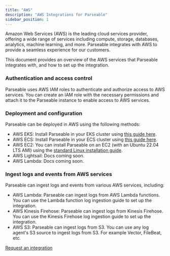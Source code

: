 ```yaml
---
title: "AWS"
description: "AWS Integrations for Parseable"
sidebar_position: 1
---
```

Amazon Web Services (AWS) is the leading cloud services provider, offering a wide range of services including compute, storage, databases, analytics, machine learning, and more. Parseable integrates with AWS to provide a seamless experience for our customers.

This document provides an overview of the AWS services that Parseable integrates with, and how to set up the integration.

### Authentication and access control
Parseable uses AWS IAM roles to authenticate and authorize access to AWS services. You can create an IAM role with the necessary permissions and attach it to the Parseable instance to enable access to AWS services.

### Deployment and configuration
Parseable can be deployed in AWS using the following methods:

- AWS EKS: Install Parseable in your EKS cluster using [this guide here](https://www.parseable.com/docs/installation/eks).
- AWS ECS: Install Parseable in your ECS cluster using [this guide here](https://www.parseable.com/docs/installation/ecs).
- AWS EC2: You can install Parseable on an EC2 (with an Ubuntu 22.04 LTS AMI) using the [standard Linux installation guide](https://www.parseable.com/docs/installation/systemd).
- AWS Lightsail: Docs coming soon.
- AWS Lambda: Docs coming soon.

### Ingest logs and events from AWS services
Parseable can ingest logs and events from various AWS services, including:

- AWS Lambda: Parseable can ingest logs from AWS Lambda functions. You can use the Lambda function log ingestion guide to set up the integration.
- AWS Kinesis Firehose: Parseable can ingest logs from Kinesis Firehose. You can use the Kinesis Firehose log ingestion guide to set up the integration.
- AWS S3: Parseable can ingest logs from S3. You can use any log agent's S3 source to ingest logs from S3. For example Vector, FileBeat, etc.

[Request an integration](https://github.com/parseablehq/parseable/issues/new)